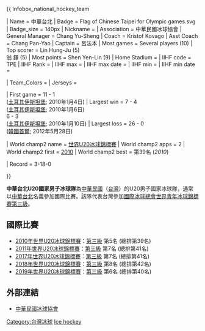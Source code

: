 {{ Infobox_national_hockey_team

| Name            = 中華台北
| Badge           = Flag of Chinese Taipei for Olympic games.svg
| Badge_size      = 140px
| Nickname        = 
| Association     = 中華民國冰球協會
| General Manager = {{flagicon|TPE}} Chang Yu-Sheng
| Coach           = {{flagicon|HUN}} Kristof Kovago
| Asst Coach      = {{flagicon|TPE}} Chang Pan-Yao
| Captain         = 呂法本
| Most games      = Several players (10)
| Top scorer      = Lin Hung-Ju (5) <br> 翁 鐸 (5)
| Most points     = Shen Yen-Lin (9)
| Home Stadium    = 
| IIHF code       = TPE
| IIHF Rank       = 
| IIHF max        = 
| IIHF max date   = 
| IIHF min        = 
| IIHF min date   = 

| Team_Colors     = 
| Jerseys         = 

| First game      = {{ihj|ISL}} 11 - 1 {{ihj-rt|TPE}} <br> ([[土耳其|土耳其]][[伊斯坦堡|伊斯坦堡]]; 2010年1月4日)
| Largest win     = {{ihj|TPE}} 7 - 4 {{ihj-rt|TUR}} <br> ([[土耳其|土耳其]][[伊斯坦堡|伊斯坦堡]]; 2010年1月6日)<br>
                    {{ihj|TPE}} 6 - 3 {{ihj-rt|TUR}} <br> ([[土耳其|土耳其]][[伊斯坦堡|伊斯坦堡]]; 2010年1月10日)
| Largest loss    = {{ihj|JPN}} 26 - 0 {{ihj-rt|TPE}} <br> ([[韓國|韓國]][[首爾|首爾]]; 2012年5月28日)

| World champ2 name  = [[世界U20冰球錦標賽|世界U20冰球錦標賽]]
| World champ2 apps  = 2
| World champ2 first = [[2010年世界U20冰球錦標賽|2010]]
| World champ2 best  = 第39名 (''2010'')

| Record          = 3-18-0

}}

'''中華台北U20國家男子冰球隊'''為[[中華民國|中華民國]]（[[台灣|台灣]]）的U20男子國家冰球隊，通常以[[中華台北|中華台北]]名義參加國際比賽。該隊代表台灣參加[[國際冰球總會|國際冰球總會]][[世界青年冰球錦標賽|世界青年冰球錦標賽第三級]]。

==國際比賽==

* [[2010年世界U20冰球錦標賽|2010年世界U20冰球錦標賽]]：[[2010年世界青年冰球錦標賽第三級|第三級]] 第5名 (總排第39名)
* [[2011年世界U20冰球錦標賽|2011年世界U20冰球錦標賽]]：[[2011年世界青年冰球錦標賽第三級|第三級]] 第7名 (總排第41名)
* [[2017年世界U20冰球錦標賽|2017年世界U20冰球錦標賽]]：[[2017年世界青年冰球錦標賽第三級|第三級]] 第7名 (總排第41名) 
* [[2018年世界U20冰球錦標賽|2018年世界U20冰球錦標賽]]：[[2018年世界青年冰球錦標賽第三級|第三級]] 第8名 (總排第42名)
* [[2019年世界U20冰球錦標賽|2019年世界U20冰球錦標賽]]：[[2019年世界青年冰球錦標賽第三級|第三級]] 第6名 (總排第40名)

==外部連結==
*[https://web.archive.org/web/20140407105817/http://www.hockey-hotline.com/ 中華民國冰球協會]

{{台灣體育國家隊}}


[[Category:台灣冰球|Category:台灣冰球]]
[[Category:台灣體育國家隊|Ice hockey]]